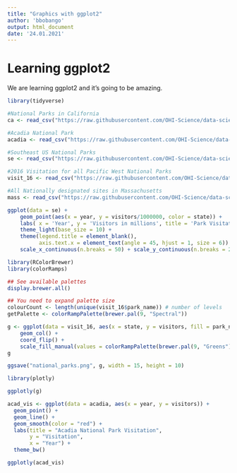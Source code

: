 ```yaml
---
title: "Graphics with ggplot2"
author: 'bbobango'
output: html_document
date: '24.01.2021'
---
```


# Learning ggplot2

We are learning ggplot2 and it's going to be amazing.

```r
library(tidyverse)

#National Parks in California
ca <- read_csv("https://raw.githubusercontent.com/OHI-Science/data-science-training/master/data/ca.csv") 

#Acadia National Park
acadia <- read_csv("https://raw.githubusercontent.com/OHI-Science/data-science-training/master/data/acadia.csv")

#Southeast US National Parks
se <- read_csv("https://raw.githubusercontent.com/OHI-Science/data-science-training/master/data/se.csv")

#2016 Visitation for all Pacific West National Parks
visit_16 <- read_csv("https://raw.githubusercontent.com/OHI-Science/data-science-training/master/data/visit_16.csv")

#All Nationally designated sites in Massachusetts
mass <- read_csv("https://raw.githubusercontent.com/OHI-Science/data-science-training/master/data/mass.csv")
```
```r
ggplot(data = se) +
    geom_point(aes(x = year, y = visitors/1000000, color = state)) +
    labs( x = 'Year', y = 'Visitors in millions', title = 'Park Visitation') +
    theme_light(base_size = 10) +
    theme(legend.title = element_blank(), 
          axis.text.x = element_text(angle = 45, hjust = 1, size = 6)) +
    scale_x_continuous(n.breaks = 50) + scale_y_continuous(n.breaks = 20)
```
```r
library(RColorBrewer)
library(colorRamps)

## See available palettes
display.brewer.all()

## You need to expand palette size
colourCount <- length(unique(visit_16$park_name)) # number of levels
getPalette <- colorRampPalette(brewer.pal(9, "Spectral"))

g <- ggplot(data = visit_16, aes(x = state, y = visitors, fill = park_name)) +
    geom_col() +
    coord_flip() +
    scale_fill_manual(values = colorRampPalette(brewer.pal(9, "Greens"))(colourCount))
g

ggsave("national_parks.png", g, width = 15, height = 10)

```
```r
library(plotly)

ggplotly(g)

acad_vis <- ggplot(data = acadia, aes(x = year, y = visitors)) + 
  geom_point() +
  geom_line() +
  geom_smooth(color = "red") +
  labs(title = "Acadia National Park Visitation",
       y = "Visitation",
       x = "Year") +
  theme_bw()

ggplotly(acad_vis)
```

